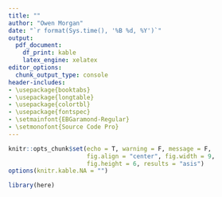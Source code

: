 ```yaml
---
title: ""
author: "Owen Morgan"
date: "`r format(Sys.time(), '%B %d, %Y')`"
output: 
  pdf_document:
    df_print: kable
    latex_engine: xelatex
editor_options:
  chunk_output_type: console
header-includes:
- \usepackage{booktabs}
- \usepackage{longtable}
- \usepackage{colortbl}
- \usepackage{fontspec}
- \setmainfont{EBGaramond-Regular}
- \setmonofont{Source Code Pro}
---
```


```r
knitr::opts_chunk$set(echo = T, warning = F, message = F,
                      fig.align = "center", fig.width = 9,
                      fig.height = 6, results = "asis")
options(knitr.kable.NA = "")
```

```r
library(here)
```


